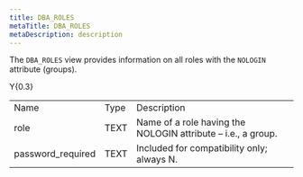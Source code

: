 ```yaml
---
title: DBA_ROLES
metaTitle: DBA_ROLES
metaDescription: description
---
```


The `DBA_ROLES` view provides information on all roles with the
`NOLOGIN` attribute (groups).

<div class="tabularcolumns">

Y{0.3}

</div>

|                    |      |                                                              |
| ------------------ | ---- | ------------------------------------------------------------ |
| Name               | Type | Description                                                  |
| role               | TEXT | Name of a role having the NOLOGIN attribute – i.e., a group. |
| password\_required | TEXT | Included for compatibility only; always N.                   |
